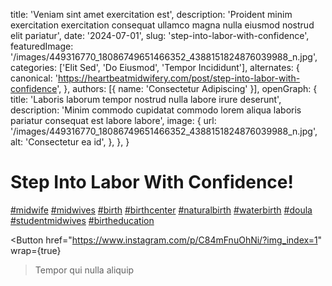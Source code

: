   title: 'Veniam sint amet exercitation est',
  description: 'Proident minim exercitation exercitation consequat ullamco magna nulla eiusmod nostrud elit pariatur',
  date: '2024-07-01',
  slug: 'step-into-labor-with-confidence',
  featuredImage: '/images/449316770_18086749651466352_4388151824876039988_n.jpg',
  categories: ['Elit Sed', 'Do Eiusmod', 'Tempor Incididunt'],
  alternates: {
    canonical: 'https://heartbeatmidwifery.com/post/step-into-labor-with-confidence',
  },
  authors: [{ name: 'Consectetur Adipiscing' }],
  openGraph: {
    title: 'Laboris laborum tempor nostrud nulla labore irure deserunt',
    description: 'Minim commodo cupidatat commodo lorem aliqua laboris pariatur consequat est labore labore',
    image: {
      url: '/images/449316770_18086749651466352_4388151824876039988_n.jpg',
      alt: 'Consectetur ea id',
    },
  },
}


# Step Into Labor With Confidence!

<Gallery>
  <GalleryItem
    src="/images/449316770_18086749651466352_4388151824876039988_n.jpg"
    size="large"
  />
  <GalleryItem
    src="/images/449680968_18086749669466352_525164436254078975_n.jpg"
    size="large"
  />
  <GalleryItem
    src="/images/449522214_18086749666466352_7274884046664467597_n.jpg"
    size="large"
  />
  <GalleryItem
    src="/images/449601270_18086749678466352_3236871592713766811_n.jpg"
    size="large"
  />
</Gallery>

[#midwife](https://www.instagram.com/explore/tags/midwife/) [#midwives](https://www.instagram.com/explore/tags/midwives/) [#birth](https://www.instagram.com/explore/tags/birth/) [#birthcenter](https://www.instagram.com/explore/tags/birthcenter/) [#naturalbirth](https://www.instagram.com/explore/tags/naturalbirth/) [#waterbirth](https://www.instagram.com/explore/tags/waterbirth/) [#doula](https://www.instagram.com/explore/tags/doula/) [#studentmidwives](https://www.instagram.com/explore/tags/studentmidwives/) [#birtheducation](https://www.instagram.com/explore/tags/birtheducation/)

<Button
  href="https://www.instagram.com/p/C84mFnuOhNi/?img_index=1"
  wrap={true}
>Tempor qui nulla aliquip</Button>
